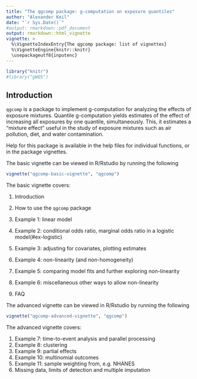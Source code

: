 ```yaml
---
title: "The qgcomp package: g-computation on exposure quantiles"
author: "Alexander Keil"
date: "`r Sys.Date()`"
#output: rmarkdown::pdf_document 
output: rmarkdown::html_vignette  
vignette: >
  %\VignetteIndexEntry{The qgcomp package: list of vignettes}
  %\VignetteEngine{knitr::knitr}
  \usepackageutf8{inputenc}
---
```


```r
library("knitr")
#library("gWQS")
```



## Introduction<a name="intro"></a>
`qgcomp` is a package to implement g-computation for analyzing the effects of exposure
mixtures. Quantile g-computation yields estimates of the effect of increasing
all exposures by one quantile, simultaneously. This, it estimates a "mixture
effect" useful in the study of exposure mixtures such as air pollution, diet,
and water contamination.

Help for this package is available in the help files for individual functions, or in the package vignettes.

The basic vignette can be viewed in R/Rstudio by running the following
```r
vignette("qgcomp-basic-vignette", "qgcomp")
```
The basic vignette covers:

1. Introduction
2. How to use the `qgcomp` package
3. Example 1: linear model
4. Example 2: conditional odds ratio, marginal odds ratio in a logistic model(#ex-logistic)
5. Example 3: adjusting for covariates, plotting estimates

6. Example 4: non-linearity (and non-homogeneity)
7. Example 5: comparing model fits and further exploring non-linearity
8. Example 6: miscellaneous other ways to allow non-linearity
9. FAQ

The advanced vignette can be viewed in R/Rstudio by running the following
```r
vignette("qgcomp-advanced-vignette", "qgcomp")
```
The advanced vignette covers:

1. Example 7: time-to-event analysis and parallel processing
2. Example 8: clustering
3. Example 9: partial effects
4. Example 10: multinomial outcomes
5. Example 11: sample weighting from, e.g. NHANES
6. Missing data, limits of detection and multiple imputation


